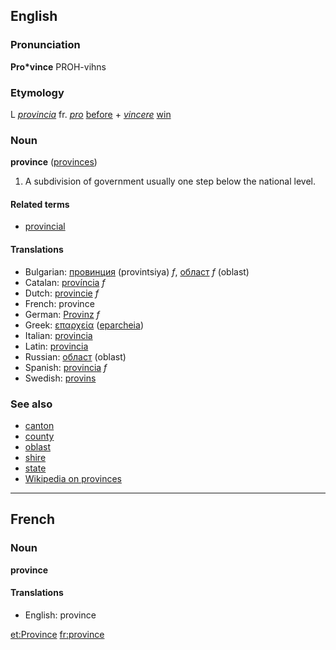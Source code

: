 ==English==
===Pronunciation===
'''Pro*vince'''
PROH-vihns

===Etymology===
L ''[[provincia]]'' fr. ''[[pro]]'' [[before]] + ''[[vincere]]'' [[win]]

===Noun===
'''province''' ([[provinces]])

# A subdivision of government usually one step below the national level.

====Related terms====
*[[provincial]]

====Translations====
*Bulgarian: [[провинция]] (provintsiya) ''f'', [[област]] ''f'' (oblast)
*Catalan: [[província]] ''f''
*Dutch: [[provincie]] ''f''
*French: province
*German: [[Provinz]] ''f''
*Greek: [[επαρχεία]] ([[eparcheia]])
*Italian: [[provincia]]
*Latin: [[provincia]]
*Russian: [[област]] (oblast)
*Spanish: [[provincia]] ''f''
*Swedish: [[provins]]

===See also===
*[[canton]]
*[[county]]
*[[oblast]]
*[[shire]]
*[[state]]
*[[w:Province|Wikipedia on provinces]]

----

==French==
===Noun===
'''province'''

====Translations====
*English: province

[[et:Province]]
[[fr:province]]
